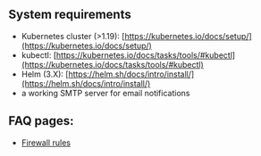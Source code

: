 ## System requirements

* Kubernetes cluster (>1.19): [https://kubernetes.io/docs/setup/](https://kubernetes.io/docs/setup/)
* kubectl: [https://kubernetes.io/docs/tasks/tools/#kubectl](https://kubernetes.io/docs/tasks/tools/#kubectl)
* Helm (3.X): [https://helm.sh/docs/intro/install/](https://helm.sh/docs/intro/install/)
* a working SMTP server for email notifications

## FAQ pages:

* [Firewall rules](https://help.passbolt.com/faq/hosting/firewall-rules)
